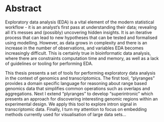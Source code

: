 # Abstract {-}

Exploratory data analysis  (EDA) is a vital element of the modern 
statistical workflow - it is an analyst’s first pass at 
understanding their data; revealing all it’s messes and (possibly) uncovering hidden insights. It is an iterative process that can 
lead to new hypotheses that can be tested and formalised using 
modelling. However, as data grows in complexity and there is an 
increase in the number of observations, and variables EDA becomes 
increasingly difficult.  This is certainly true in bioinformatic 
data analysis, where there are constraints computation time and 
memory, as well as a lack of guidelines or tooling for performing 
EDA.

This thesis presents a set of tools for performing exploratory 
data analysis in the context of genomics and transcriptomics.  The first tool, “plyranges” provides a domain specific language for 
reasoning about range based genomics data that simplifies common 
operations such as overlaps and aggregations.  Next I extend 
“plyranges”  to develop “superintronic” which presents an 
approach for discovering interesting genomic regions within an 
experimental design. We apply this tool to explore intron signal 
in transcriptomic data. Finally, I turn my attention to focus on 
embedding methods currently used for visualisation of large data 
sets… 

\newpage
